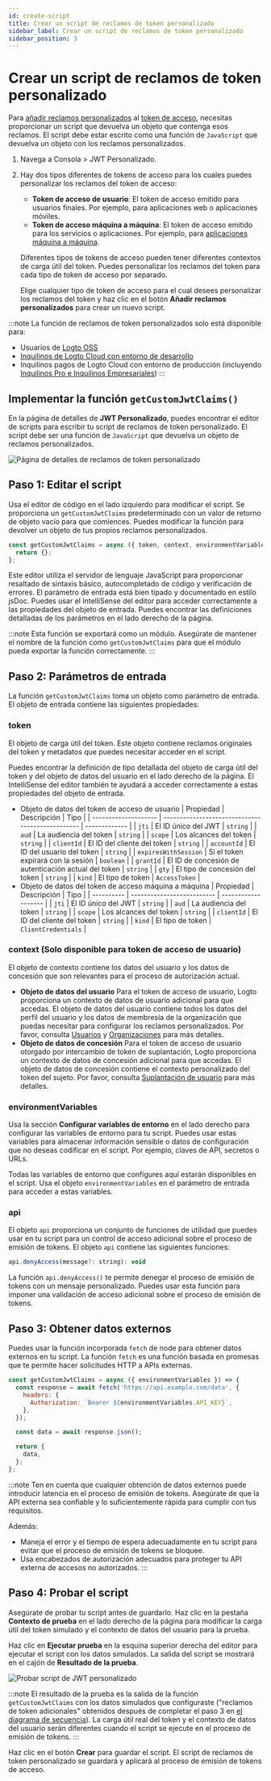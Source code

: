 ```yaml
---
id: create-script
title: Crear un script de reclamos de token personalizado
sidebar_label: Crear un script de reclamos de token personalizado
sidebar_position: 3
---
```


# Crear un script de reclamos de token personalizado

Para [añadir reclamos personalizados](/developers/custom-token-claims) al [token de acceso](https://auth.wiki/access-token), necesitas proporcionar un script que devuelva un objeto que contenga esos reclamos. El script debe estar escrito como una función de `JavaScript` que devuelva un objeto con los reclamos personalizados.

1. Navega a <CloudLink to="/customize-jwt">Consola > JWT Personalizado</CloudLink>.
2. Hay dos tipos diferentes de tokens de acceso para los cuales puedes personalizar los reclamos del token de acceso:

   - **Token de acceso de usuario**: El token de acceso emitido para usuarios finales. Por ejemplo, para aplicaciones web o aplicaciones móviles.
   - **Token de acceso máquina a máquina**: El token de acceso emitido para los servicios o aplicaciones. Por ejemplo, para [aplicaciones máquina a máquina](/quick-starts/m2m).

   Diferentes tipos de tokens de acceso pueden tener diferentes contextos de carga útil del token. Puedes personalizar los reclamos del token para cada tipo de token de acceso por separado.

   Elige cualquier tipo de token de acceso para el cual desees personalizar los reclamos del token y haz clic en el botón **Añadir reclamos personalizados** para crear un nuevo script.

:::note
La función de reclamos de token personalizados solo está disponible para:

- Usuarios de [Logto OSS](/logto-oss)
- [Inquilinos de Logto Cloud con entorno de desarrollo](/logto-cloud/tenant-settings#development)
- Inquilinos pagos de Logto Cloud con entorno de producción (incluyendo [Inquilinos Pro e Inquilinos Empresariales](https://logto.io/pricing))
  :::

## Implementar la función `getCustomJwtClaims()`

En la página de detalles de **JWT Personalizado**, puedes encontrar el editor de scripts para escribir tu script de reclamos de token personalizado. El script debe ser una función de `JavaScript` que devuelva un objeto de reclamos personalizados.

![Página de detalles de reclamos de token personalizado](../assets/custom-jwt-detail-page.png)

## Paso 1: Editar el script

Usa el editor de código en el lado izquierdo para modificar el script. Se proporciona un `getCustomJwtClaims` predeterminado con un valor de retorno de objeto vacío para que comiences. Puedes modificar la función para devolver un objeto de tus propios reclamos personalizados.

```jsx
const getCustomJwtClaims = async ({ token, context, environmentVariables }) => {
  return {};
};
```

Este editor utiliza el servidor de lenguaje JavaScript para proporcionar resaltado de sintaxis básico, autocompletado de código y verificación de errores. El parámetro de entrada está bien tipado y documentado en estilo jsDoc. Puedes usar el IntelliSense del editor para acceder correctamente a las propiedades del objeto de entrada. Puedes encontrar las definiciones detalladas de los parámetros en el lado derecho de la página.

:::note
Esta función se exportará como un módulo. Asegúrate de mantener el nombre de la función como `getCustomJwtClaims` para que el módulo pueda exportar la función correctamente.
:::

## Paso 2: Parámetros de entrada

La función `getCustomJwtClaims` toma un objeto como parámetro de entrada. El objeto de entrada contiene las siguientes propiedades:

### token

El objeto de carga útil del token. Este objeto contiene reclamos originales del token y metadatos que puedes necesitar acceder en el script.

Puedes encontrar la definición de tipo detallada del objeto de carga útil del token y del objeto de datos del usuario en el lado derecho de la página. El IntelliSense del editor también te ayudará a acceder correctamente a estas propiedades del objeto de entrada.

- Objeto de datos del token de acceso de usuario
  | Propiedad | Descripción | Tipo |
  | -------------------- | ------------------------------------------------ | ------------- |
  | `jti` | El ID único del JWT | `string` |
  | `aud` | La audiencia del token | `string` |
  | `scope` | Los alcances del token | `string` |
  | `clientId` | El ID del cliente del token | `string` |
  | `accountId` | El ID del usuario del token | `string` |
  | `expiresWithSession` | Si el token expirará con la sesión | `boolean` |
  | `grantId` | El ID de concesión de autenticación actual del token | `string` |
  | `gty` | El tipo de concesión del token | `string` |
  | `kind` | El tipo de token | `AccessToken` |
- Objeto de datos del token de acceso máquina a máquina
  | Propiedad | Descripción | Tipo |
  | ---------- | -------------------------- | ------------------- |
  | `jti` | El ID único del JWT | `string` |
  | `aud` | La audiencia del token | `string` |
  | `scope` | Los alcances del token | `string` |
  | `clientId` | El ID del cliente del token | `string` |
  | `kind` | El tipo de token | `ClientCredentials` |

### context (Solo disponible para token de acceso de usuario)

El objeto de contexto contiene los datos del usuario y los datos de concesión que son relevantes para el proceso de autorización actual.

- **Objeto de datos del usuario**
  Para el token de acceso de usuario, Logto proporciona un contexto de datos de usuario adicional para que accedas. El objeto de datos del usuario contiene todos los datos del perfil del usuario y los datos de membresía de la organización que puedas necesitar para configurar los reclamos personalizados. Por favor, consulta [Usuarios](/user-management/user-data) y [Organizaciones](/organizations/organization-data) para más detalles.
- **Objeto de datos de concesión**
  Para el token de acceso de usuario otorgado por intercambio de token de suplantación, Logto proporciona un contexto de datos de concesión adicional para que accedas. El objeto de datos de concesión contiene el contexto personalizado del token del sujeto. Por favor, consulta [Suplantación de usuario](/developers/user-impersonation) para más detalles.

### environmentVariables

Usa la sección **Configurar variables de entorno** en el lado derecho para configurar las variables de entorno para tu script. Puedes usar estas variables para almacenar información sensible o datos de configuración que no deseas codificar en el script. Por ejemplo, claves de API, secretos o URLs.

Todas las variables de entorno que configures aquí estarán disponibles en el script. Usa el objeto `environmentVariables` en el parámetro de entrada para acceder a estas variables.

### api

El objeto `api` proporciona un conjunto de funciones de utilidad que puedes usar en tu script para un control de acceso adicional sobre el proceso de emisión de tokens. El objeto `api` contiene las siguientes funciones:

```jsx
api.denyAccess(message?: string): void
```

La función `api.denyAccess()` te permite denegar el proceso de emisión de tokens con un mensaje personalizado. Puedes usar esta función para imponer una validación de acceso adicional sobre el proceso de emisión de tokens.

## Paso 3: Obtener datos externos

Puedes usar la función incorporada `fetch` de node para obtener datos externos en tu script. La función `fetch` es una función basada en promesas que te permite hacer solicitudes HTTP a APIs externas.

```jsx
const getCustomJwtClaims = async ({ environmentVariables }) => {
  const response = await fetch('https://api.example.com/data', {
    headers: {
      Authorization: `Bearer ${environmentVariables.API_KEY}`,
    },
  });

  const data = await response.json();

  return {
    data,
  };
};
```

:::note
Ten en cuenta que cualquier obtención de datos externos puede introducir latencia en el proceso de emisión de tokens. Asegúrate de que la API externa sea confiable y lo suficientemente rápida para cumplir con tus requisitos.

Además:

- Maneja el error y el tiempo de espera adecuadamente en tu script para evitar que el proceso de emisión de tokens se bloquee.
- Usa encabezados de autorización adecuados para proteger tu API externa de accesos no autorizados.
  :::

## Paso 4: Probar el script

Asegúrate de probar tu script antes de guardarlo. Haz clic en la pestaña **Contexto de prueba** en el lado derecho de la página para modificar la carga útil del token simulado y el contexto de datos del usuario para la prueba.

Haz clic en **Ejecutar prueba** en la esquina superior derecha del editor para ejecutar el script con los datos simulados. La salida del script se mostrará en el cajón de **Resultado de la prueba**.

![Probar script de JWT personalizado](../assets/test-custom-jwt-script.png)

:::note
El resultado de la prueba es la salida de la función `getCustomJwtClaims` con los datos simulados que configuraste ("reclamos de token adicionales" obtenidos después de completar el paso 3 en [el diagrama de secuencia](/developers/custom-token-claims/#how-do-custom-token-claims-work)). La carga útil real del token y el contexto de datos del usuario serán diferentes cuando el script se ejecute en el proceso de emisión de tokens.
:::

Haz clic en el botón **Crear** para guardar el script. El script de reclamos de token personalizado se guardará y aplicará al proceso de emisión de tokens de acceso.
